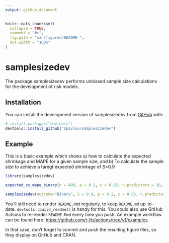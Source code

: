 ```yaml
---
output: github_document
---
```


<!-- README.md is generated from README.Rmd. Please edit that file -->

```r
knitr::opts_chunk$set(
  collapse = TRUE,
  comment = "#>",
  fig.path = "man/figures/README-",
  out.width = "100%"
)
```

# samplesizedev

<!-- badges: start -->
<!-- badges: end -->

The package samplesizedev performs unbiased sample size calculations for the development of risk models.

## Installation

You can install the development version of samplesizedev from [GitHub](https://github.com/) with:

``` r
# install.packages("devtools")
devtools::install_github("mpavlou/samplesizedev")
```

## Example

This is a basic example which shows 
a) how to calculate the expected shrinkage and MAPE for a given sample size, and 
b) To calculate the sample size to achieve a taregt expected shrinkage of S=0.9

```r
library(samplesizedev)

expected_cs_mape_binary(n = 400, p = 0.2, c = 0.85, n.predictors = 10, nsim = 1000, parallel = TRUE)

samplesizedev(outcome="Binary", S = 0.9, p = 0.2, c = 0.85, n.predictors = 10,  nsim = 1000, parallel = TRUE)
```


You'll still need to render `README.Rmd` regularly, to keep `README.md` up-to-date. `devtools::build_readme()` is handy for this. You could also use GitHub Actions to re-render `README.Rmd` every time you push. An example workflow can be found here: <https://github.com/r-lib/actions/tree/v1/examples>.


In that case, don't forget to commit and push the resulting figure files, so they display on GitHub and CRAN.
